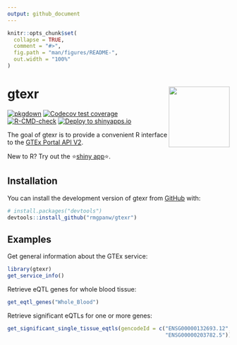 ```yaml
---
output: github_document
---
```


<!-- README.md is generated from README.Rmd. Please edit that file -->

```r
knitr::opts_chunk$set(
  collapse = TRUE,
  comment = "#>",
  fig.path = "man/figures/README-",
  out.width = "100%"
)
```

# gtexr <a href="https://rmgpanw.github.io/gtexr/"><img src="man/figures/logo.png" align="right" height="138"/></a>

<!-- badges: start -->

[![pkgdown](https://github.com/rmgpanw/gtexr/actions/workflows/pkgdown.yaml/badge.svg)](https://github.com/rmgpanw/gtexr/actions/workflows/pkgdown.yaml) [![Codecov test coverage](https://codecov.io/gh/rmgpanw/gtexr/branch/main/graph/badge.svg)](https://app.codecov.io/gh/rmgpanw/gtexr?branch=main) [![R-CMD-check](https://github.com/rmgpanw/gtexr/actions/workflows/R-CMD-check.yaml/badge.svg)](https://github.com/rmgpanw/gtexr/actions/workflows/R-CMD-check.yaml) [![Deploy to shinyapps.io](https://github.com/rmgpanw/gtexr/actions/workflows/shinyapps-deploy.yaml/badge.svg)](https://github.com/rmgpanw/gtexr/actions/workflows/shinyapps-deploy.yaml)

<!-- badges: end -->

The goal of gtexr is to provide a convenient R interface to the [GTEx Portal API V2](https://gtexportal.org/api/v2/redoc#tag/GTEx-Portal-API-Info).

New to R? Try out the ⭐[shiny app](https://7hocgq-rmgpanw.shinyapps.io/gtexr/)⭐.

## Installation

You can install the development version of gtexr from [GitHub](https://github.com/) with:

``` r
# install.packages("devtools")
devtools::install_github("rmgpanw/gtexr")
```

## Examples

Get general information about the GTEx service:

```r
library(gtexr)
get_service_info()
```

Retrieve eQTL genes for whole blood tissue:

```r
get_eqtl_genes("Whole_Blood")
```

Retrieve significant eQTLs for one or more genes:

```r
get_significant_single_tissue_eqtls(gencodeId = c("ENSG00000132693.12",
                                                  "ENSG00000203782.5"))
```
